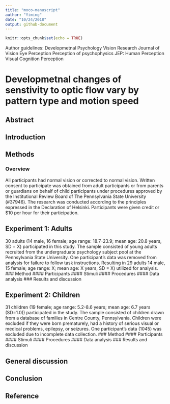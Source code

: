 ```yaml
---
title: "moco-manuscript"
author: "Yiming"
date: "10/24/2018"
output: github-document
---
```


```r
knitr::opts_chunk$set(echo = TRUE)
```
Author guidelines:
Developmetnal Psychology
Vision Research
Journal of Vision
Eye Perception
Perception of psychophysics
JEP: Human Perception
Visual Cognition
Perception

# Developmetnal changes of senstivity to optic flow vary by pattern type and motion speed 

## Abstract

## Introduction

## Methods
### Overview
All participants had normal vision or corrected to normal vision. Written consent to participate was obtained from adult participants or from parents or guardians on behalf of child participants under  procedures approved by the Institutional Review Board of The Pennsylvania State University (#37946). The research was conducted according to the principles expressed in the Declaration of Helsinki. Participants were given credit or $10 per hour for their participation.


## Experiment 1: Adults
30 adults (14 male, 16 female; age range: 18.7-23.9; mean age: 20.8 years, SD = X) participated in this study. The sample consisted of young adults recruited from the undergraduate psychology subject pool at the Pennsylvania State University.  One participant’s data was removed from analysis for failure to follow task instructions. Resulting in 29 adults 14 male, 15 female; age range: X; mean age: X years, SD = X) utilized for analysis.
### Method
#### Participants
#### Stimuli 
#### Procedures
#### Data analysis
### Results and discussion

## Experiment 2: Children

31 children (19  female; age range: 5.2-8.6 years; mean age: 6.7 years (SD=1.0)) participated in the study. The sample consisted of children drawn from a database of families in Centre County, Pennsylvania. Children were excluded if they were born prematurely, had a history of serious visual or medical problems, epilepsy, or seizures. One participant's data (1045) was excluded due to incomplete data collection.
### Method
#### Participants
#### Stimuli 
#### Procedures
#### Data analysis
### Results and discussion

## General discussion

## Conclusion

## Reference
